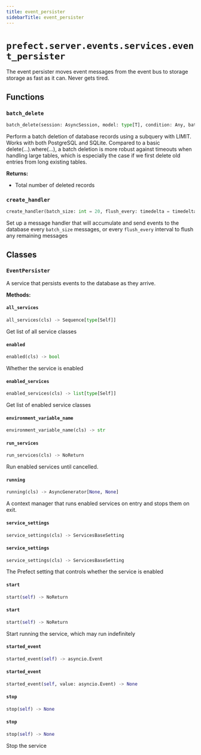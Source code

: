 ```yaml
---
title: event_persister
sidebarTitle: event_persister
---
```


# `prefect.server.events.services.event_persister`



The event persister moves event messages from the event bus to storage
storage as fast as it can.  Never gets tired.


## Functions

### `batch_delete` <sup><a href="https://github.com/prefecthq/prefect/blob/main/src/prefect/server/events/services/event_persister.py#L48" target="_blank"><Icon icon="github" style="width: 14px; height: 14px;" /></a></sup>

```python
batch_delete(session: AsyncSession, model: type[T], condition: Any, batch_size: int = 10000) -> int
```


Perform a batch deletion of database records using a subquery with LIMIT. Works with both PostgreSQL and
SQLite. Compared to a basic delete(...).where(...), a batch deletion is more robust against timeouts
when handling large tables, which is especially the case if we first delete old entries from long
existing tables.

**Returns:**
- Total number of deleted records


### `create_handler` <sup><a href="https://github.com/prefecthq/prefect/blob/main/src/prefect/server/events/services/event_persister.py#L144" target="_blank"><Icon icon="github" style="width: 14px; height: 14px;" /></a></sup>

```python
create_handler(batch_size: int = 20, flush_every: timedelta = timedelta(seconds=5), trim_every: timedelta = timedelta(minutes=15)) -> AsyncGenerator[MessageHandler, None]
```


Set up a message handler that will accumulate and send events to
the database every `batch_size` messages, or every `flush_every` interval to flush
any remaining messages


## Classes

### `EventPersister` <sup><a href="https://github.com/prefecthq/prefect/blob/main/src/prefect/server/events/services/event_persister.py#L83" target="_blank"><Icon icon="github" style="width: 14px; height: 14px;" /></a></sup>


A service that persists events to the database as they arrive.


**Methods:**

#### `all_services` <sup><a href="https://github.com/prefecthq/prefect/blob/main/src/prefect/server/services/base.py#L92" target="_blank"><Icon icon="github" style="width: 14px; height: 14px;" /></a></sup>

```python
all_services(cls) -> Sequence[type[Self]]
```

Get list of all service classes


#### `enabled` <sup><a href="https://github.com/prefecthq/prefect/blob/main/src/prefect/server/services/base.py#L87" target="_blank"><Icon icon="github" style="width: 14px; height: 14px;" /></a></sup>

```python
enabled(cls) -> bool
```

Whether the service is enabled


#### `enabled_services` <sup><a href="https://github.com/prefecthq/prefect/blob/main/src/prefect/server/services/base.py#L106" target="_blank"><Icon icon="github" style="width: 14px; height: 14px;" /></a></sup>

```python
enabled_services(cls) -> list[type[Self]]
```

Get list of enabled service classes


#### `environment_variable_name` <sup><a href="https://github.com/prefecthq/prefect/blob/main/src/prefect/server/services/base.py#L83" target="_blank"><Icon icon="github" style="width: 14px; height: 14px;" /></a></sup>

```python
environment_variable_name(cls) -> str
```

#### `run_services` <sup><a href="https://github.com/prefecthq/prefect/blob/main/src/prefect/server/services/base.py#L127" target="_blank"><Icon icon="github" style="width: 14px; height: 14px;" /></a></sup>

```python
run_services(cls) -> NoReturn
```

Run enabled services until cancelled.


#### `running` <sup><a href="https://github.com/prefecthq/prefect/blob/main/src/prefect/server/services/base.py#L112" target="_blank"><Icon icon="github" style="width: 14px; height: 14px;" /></a></sup>

```python
running(cls) -> AsyncGenerator[None, None]
```

A context manager that runs enabled services on entry and stops them on
exit.


#### `service_settings` <sup><a href="https://github.com/prefecthq/prefect/blob/main/src/prefect/server/events/services/event_persister.py#L89" target="_blank"><Icon icon="github" style="width: 14px; height: 14px;" /></a></sup>

```python
service_settings(cls) -> ServicesBaseSetting
```

#### `service_settings` <sup><a href="https://github.com/prefecthq/prefect/blob/main/src/prefect/server/services/base.py#L78" target="_blank"><Icon icon="github" style="width: 14px; height: 14px;" /></a></sup>

```python
service_settings(cls) -> ServicesBaseSetting
```

The Prefect setting that controls whether the service is enabled


#### `start` <sup><a href="https://github.com/prefecthq/prefect/blob/main/src/prefect/server/events/services/event_persister.py#L106" target="_blank"><Icon icon="github" style="width: 14px; height: 14px;" /></a></sup>

```python
start(self) -> NoReturn
```

#### `start` <sup><a href="https://github.com/prefecthq/prefect/blob/main/src/prefect/server/services/base.py#L137" target="_blank"><Icon icon="github" style="width: 14px; height: 14px;" /></a></sup>

```python
start(self) -> NoReturn
```

Start running the service, which may run indefinitely


#### `started_event` <sup><a href="https://github.com/prefecthq/prefect/blob/main/src/prefect/server/events/services/event_persister.py#L97" target="_blank"><Icon icon="github" style="width: 14px; height: 14px;" /></a></sup>

```python
started_event(self) -> asyncio.Event
```

#### `started_event` <sup><a href="https://github.com/prefecthq/prefect/blob/main/src/prefect/server/events/services/event_persister.py#L103" target="_blank"><Icon icon="github" style="width: 14px; height: 14px;" /></a></sup>

```python
started_event(self, value: asyncio.Event) -> None
```

#### `stop` <sup><a href="https://github.com/prefecthq/prefect/blob/main/src/prefect/server/events/services/event_persister.py#L129" target="_blank"><Icon icon="github" style="width: 14px; height: 14px;" /></a></sup>

```python
stop(self) -> None
```

#### `stop` <sup><a href="https://github.com/prefecthq/prefect/blob/main/src/prefect/server/services/base.py#L142" target="_blank"><Icon icon="github" style="width: 14px; height: 14px;" /></a></sup>

```python
stop(self) -> None
```

Stop the service

